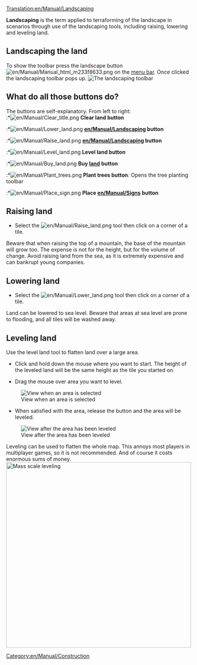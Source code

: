 [[Translation:en/Manual/Landscaping]]
{{en/Manual/Navigation}}

'''Landscaping''' is the term applied to terraforming of the landscape in scenarios through use of the landscaping tools, including raising, lowering and leveling land.

==Landscaping the land==
To show the toolbar press the landscape button [[File:en/Manual/Manual html m233f8633.png]] on the [[en/Manual/Game interface|menu bar]]. Once clicked the landscaping toolbar pops up.
[[File:en/Manual/Landscaping toolbar.png|none|frame|The landscaping toolbar]]

==What do all those buttons do?==
The buttons are self-explanatory. From left to right:<br>
:*[[File:en/Manual/Clear title.png]] '''Clear land button'''
:*[[File:en/Manual/Lower land.png]] '''[[en/Manual/Landscaping]] button'''
:*[[File:en/Manual/Raise land.png]] '''[[en/Manual/Landscaping]] button'''
:*[[File:en/Manual/Level land.png]] '''Level land button'''
:*[[File:en/Manual/Buy land.png]] '''Buy [[en/Manual/Land|land]] button'''
:*[[File:en/Manual/Plant trees.png]] '''Plant trees button''': Opens the tree planting toolbar
:*[[File:en/Manual/Place sign.png]] '''Place [[en/Manual/Sign]]s button'''

==Raising land==
* Select the [[File:en/Manual/Raise land.png]] tool then click on a corner of a tile.
Beware that when raising the top of a mountain, the base of the mountain will grow too.  The expense is not for the height, but for the volume of change. Avoid raising land from the sea, as it is extremely expensive and can bankrupt young companies.

==Lowering land==
* Select the [[File:en/Manual/Lower land.png]] tool then click on a corner of a tile.
Land can be lowered to sea level. Beware that areas at sea level are prone to flooding, and all tiles will be washed away.

==Leveling land==
Use the level land tool to flatten land over a large area.

*Click and hold down the mouse where you want to start. The height of the leveled land will be the same height as the tile you started on.

*Drag the mouse over area you want to level.
[[File:en/Manual/Level land before.png|center|frame|View when an area is selected]]

*When satisfied with the area, release the button and the area will be leveled.
[[File:en/Manual/Level land after.png|none|frame|View after the area has been leveled]]


Leveling can be used to flatten the whole map. This annoys most players in multiplayer games, so it is not recommended. And of course it costs enormous sums of money.
[[File:en/MSlevelling.jpeg|none|thumb|500px|Mass scale leveling]]

[[Category:en/Manual/Construction]]